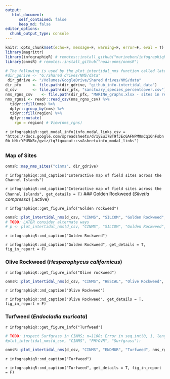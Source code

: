 ```yaml
---
output:
   html_document:
      self_contained: false
      keep_md: false
editor_options: 
  chunk_output_type: console
---
```


```r
knitr::opts_chunk$set(echo=F, message=F, warning=F, error=F, eval = T)
library(magrittr)
library(infographiqR) # remotes::install_github("marinebon/infographiqR") 
library(onmsR) # remotes::install_github("noaa-onms/onmsR")

# The following is used by the plot_intertidal_nms function called later
#dir_gdrive <- "G:/Shared drives/NMS/data"
 dir_gdrive <- "/Volumes/GoogleDrive/Shared drives/NMS/data"
dir_pfx     <- file.path(dir_gdrive, "github_info-intertidal_data")
d_csv       <- file.path(dir_pfx, "sanctuary_species_percentcover.csv")
nms_rgns_csv    <- file.path(dir_pfx, "MARINe_graphs.xlsx - sites in regions.csv")
nms_rgns1 <- readr::read_csv(nms_rgns_csv) %>% 
  tidyr::fill(nms) %>% 
  dplyr::group_by(nms) %>% 
  tidyr::fill(region) %>% 
  dplyr::mutate(
    rgn = region) # View(nms_rgns)
```

`r infographiqR::get_modal_info(info_modal_links_csv = "https://docs.google.com/spreadsheets/d/1yEuI7BT9fJEcGAFNPM0mCq16nFsbn0b-bNirYPU5W8c/gviz/tq?tqx=out:csv&sheet=info_modal_links")`

## {.tabset}

### Map of Sites

```r
onmsR::map_nms_sites("cinms", dir_gdrive)
```
`r infographiqR::md_caption("Interactive map of field sites across the Channel Islands")`

`r infographiqR::md_caption("Interactive map of field sites across the Channel Islands", get_details = T)`
### Golden Rockweed (_Silvetia compressa_) {.active}

`r infographiqR::get_figure_info("Golden rockweed")`

```r
onmsR::plot_intertidal_nms(d_csv, "CINMS", "SILCOM", "Golden Rockweed", nms_rgns1)
# TODO: LATER consider alternate ways
# p <- plot_intertidal_nms(d_csv, "CINMS", "SILCOM", "Golden Rockweed", download="img/Golden_rockweed.png")
```
`r infographiqR::md_caption("Golden Rockweed")`

`r infographiqR::md_caption("Golden Rockweed", get_details = T, fig_in_report = F)`

### Olive Rockweed (_Hesperophycus californicus_)
`r infographiqR::get_figure_info("Olive rockweed")`
```r
onmsR::plot_intertidal_nms(d_csv, "CINMS", "HESCAL", "Olive Rockweed", nms_rgns1)
```
`r infographiqR::md_caption("Olive Rockweed")`

`r infographiqR::md_caption("Olive Rockweed", get_details = T, fig_in_report = F)`

### Turfweed (_Endocladia muricata_)
`r infographiqR::get_figure_info("Turfweed")`
```r
# TODO: inspect Surfgrass in CINMS; n=1100; Error in seq.int(0, 1, length.out = n)
#plot_intertidal_nms(d_csv, "CINMS", "PHYOVR", "Surfgrass"):

onmsR::plot_intertidal_nms(d_csv, "CINMS", "ENDMUR", "Turfweed", nms_rgns1)
```
`r infographiqR::md_caption("Turfweed")`

`r infographiqR::md_caption("Turfweed", get_details = T, fig_in_report = F)`









